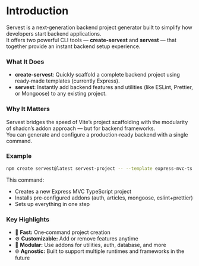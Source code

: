 # Introduction

Servest is a next‑generation backend project generator built to simplify how developers start backend applications.  
It offers two powerful CLI tools — **create‑servest** and **servest** — that together provide an instant backend setup experience.

### What It Does

- **create‑servest**: Quickly scaffold a complete backend project using ready‑made templates (currently Express).
- **servest**: Instantly add backend features and utilities (like ESLint, Prettier, or Mongoose) to any existing project.

### Why It Matters

Servest bridges the speed of Vite’s project scaffolding with the modularity of shadcn’s addon approach — but for backend frameworks.  
You can generate and configure a production‑ready backend with a single command.

### Example

```bash
npm create servest@latest servest-project -- --template express-mvc-ts -a f-auth f-articles mongoose eslint-prettier
```

This command:

- Creates a new Express MVC TypeScript project
- Installs pre‑configured addons (auth, articles, mongoose, eslint+prettier)
- Sets up everything in one step

### Key Highlights

- 🚀 **Fast:** One‑command project creation
- ⚙️ **Customizable:** Add or remove features anytime
- 🧩 **Modular:** Use addons for utilities, auth, database, and more
- 🌐 **Agnostic:** Built to support multiple runtimes and frameworks in the future
